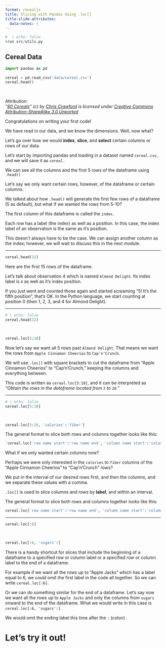 ```yaml
---
format: revealjs
title: Slicing with Pandas Using .loc[]
title-slide-attributes:
  data-notes: |
---
```


```python
#  | echo: false
%run src/utils.py
```

## Cereal Data

```python
import pandas as pd
  
cereal = pd.read_csv('data/cereal.csv')
cereal.head()
```

<br>

Attribution:     
*“[80 Cereals](https://www.kaggle.com/crawford/80-cereals/)” (c) by [Chris Crawford](https://www.linkedin.com/in/crawforc3/) is licensed under [Creative Commons Attribution-ShareAlike 3.0 Unported](http://creativecommons.org/licenses/by-sa/3.0/)*
  
:::{.notes}
Congratulations on writing your first code! 

We have read in our data, and we know the dimensions. Well, now what? 

Let's go over how we would **index**, **slice**, and  **select** certain columns or rows of our data.

Let's start by importing pandas and loading in a dataset named `cereal.csv,` and we will save it as `cereal.`

We can see all the columns and the first 5 rows of the dataframe using `.head()`

Let's say we only want certain rows, however, of the dataframe or certain columns.

We talked about how `.head()` will generate the first few rows of a dataframe (5 as default), but what if we wanted the rows from 5-10?

The first column of this dataframe is called the `index.` 

Each row has a label (the index) as well as a position. In this case, the index label of an observation is the same as it's position. 

This doesn't always have to be the case. We can assign another column as the index; however, we will wait to discuss this in the next module.
:::

---

```python
cereal.head(15)
```

  
:::{.notes} 
Here are the first 15 rows of the dataframe. 

Let's talk about observation 4 which is named `Almond Delight`.  Its index label is `4` as well as it's index position.    

If you just went and counted those again and started screaming "5! It's the fifth position", that's OK. In the Python language, we start counting at position 0 (then 1, 2, 3, and 4 for Almond Delight).
:::

---

```python
# | echo: false
cereal.head(12)
```

<br>

```python
cereal.loc[5:10]
```

     
      
:::{.notes} 
Now let's say we want all 5 rows past `Almond Delight`. That means we want the rows from `Apple Cinnamon Cheerios` to `Cap'n'Crunch`.    

We will use `.loc[]` with square brackets to cut the dataframe from "Apple Cinnamon Cheerios" to "Cap'n'Crunch," keeping the columns and everything between.

This code is written as `cereal.loc[5:10]`, and it can be interpreted as _"Obtain the rows in the dataframe located from `5` to `10`."_
:::

---

```python
# | echo: false
cereal.loc[5:10]
```

<br>

```python
cereal.loc[5:10, 'calories':'fiber']
```



The general format to slice both rows and columns together looks like this:

```python
`cereal.loc['row name start':'row name end', 'column name start':'column name end']`
```


:::{.notes} 
What if we only wanted certain columns now?

Perhaps we were only interested in the `calories` to `fiber` columns of the "Apple Cinnamon Cheerios" to "Cap'n'Crunch" rows?

We put in the interval of our desired rows first, and then the columns, and we separate these values with a comma.

`.loc[]` is used to slice columns and rows by **label**, and within an interval.

The general format to slice both rows and columns together looks like this:

```python
cereal.loc['row name start':'row name end', 'column name start':'column name end']
```
:::

---

```python
cereal.loc[:6]
```

<br>

```python
cereal.loc[:6, 'sugars':]
```


:::{.notes}
There is a handy shortcut for slices that include the beginning of a dataframe to a specified row or column label or a specified row or column label to the end of a dataframe. 

For example if we want all the rows up to "Apple Jacks" which has a label equal to 6, we could omit the first label in the code all together. So we can write `cereal.loc[:6]`.

Or we can do something similar for the end of a dataframe. Let's say now we want all the rows up to `Apple Jacks` and only the columns from `sugars` onward to the end of the dataframe. What we would write in this case is `cereal.loc[:6, 'sugars':]`.

We would omit the ending label this time after the `:` (colon) .
:::


# Let’s try it out!

